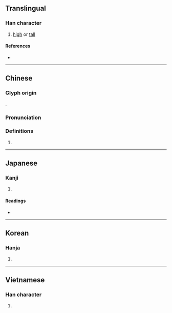 {{also|峣}}
{{character info}}
==Translingual==

===Han character===
{{Han char|rn=46|rad=山|as=12|sn=15|four=24711|canj=UGGU|ids=⿰山堯}}

# [[high]] or [[tall]]

====References====
* {{Han ref|kx=0320.100|dkj=08491|dj=0620.160|hdz=10796.070|uh=5DA2|ud=23970|bh=E566|bd=58726}}

----

==Chinese==
{{zh-forms|s=峣}}

===Glyph origin===
{{Han etym}}
{{Han compound|山|堯|c1=s|c2=p|t1=mountain|ls=psc}}.

===Pronunciation===
{{zh-pron
|m=yáo
|c=jiu4
|mc=y
|oc=y
|cat=
}}

===Definitions===
{{zh-hanzi}}

# {{zh-only|嶢嶢}}

----

==Japanese==

===Kanji===
{{ja-kanji|grade=|rs=山12}}

# {{rfdef|ja|sort=山12}}

====Readings====
* {{ja-readings|on=ぎょう|kun=けわし.い|nanori=たかし}}

----

==Korean==

===Hanja===
{{ko-hanja|요}}

# {{rfdef|ko|sort=山12}}

----

==Vietnamese==

===Han character===
{{vi-readings|rs=山12|readings=nghèo}}

# {{rfdef|vi|sort=山12}}